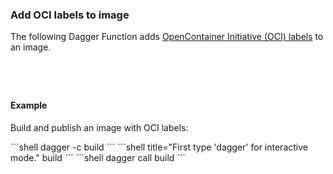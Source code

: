 ### Add OCI labels to image

The following Dagger Function adds [OpenContainer Initiative (OCI) labels](https://github.com/opencontainers/image-spec/blob/main/config.md) to an image.

<Tabs groupId="language" queryString="sdk">
<TabItem value="go" label="Go">

```go file=../../../cookbook/snippets/builds/oci-labels/go/main.go
```

</TabItem>
<TabItem value="python" label="Python">

```python file=../../../cookbook/snippets/builds/oci-labels/python/main.py
```

</TabItem>
<TabItem value="typescript" label="TypeScript">

```typescript file=../../../cookbook/snippets/builds/oci-labels/typescript/index.ts
```

</TabItem>
<TabItem value="php" label="PHP">

```php file=../../../cookbook/snippets/builds/oci-labels/php/src/MyModule.php
```

</TabItem>
</Tabs>

#### Example

Build and publish an image with OCI labels:

<Tabs groupId="shell">
<TabItem value="System shell">
```shell
dagger -c build
```
</TabItem>
<TabItem value="Dagger Shell">
```shell title="First type 'dagger' for interactive mode."
build
```
</TabItem>
<TabItem value="Dagger CLI">
```shell
dagger call build
```
</TabItem>
</Tabs>
